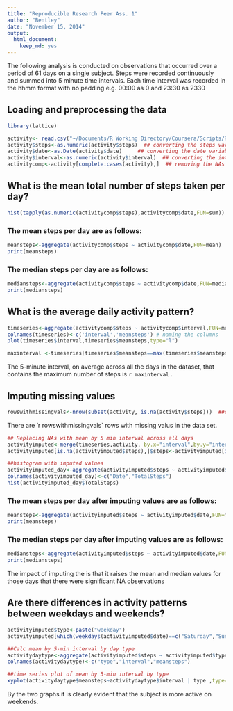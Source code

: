 ```yaml
---
title: "Reproducible Research Peer Ass. 1"
author: "Bentley"
date: "November 15, 2014"
output:
  html_document:
    keep_md: yes
---
```


The following analysis is conducted on observations that occurred over a period of 61 days on a single subject.
Steps were recorded continuously and summed into 5 minute time intervals.
Each time interval was recorded in the hhmm format with no padding e.g. 00:00 as 0 and 23:30 as 2330

## Loading and preprocessing the data

```r
library(lattice)
```


```r
activity<- read.csv("~/Documents/R Working Directory/Coursera/Scripts/RepResProject1/activity.csv", colClasses = "character")
activity$steps<-as.numeric(activity$steps)  ## converting the steps variable to class numeric
activity$date<-as.Date(activity$date)     ## converting the date variable to class date
activity$interval<-as.numeric(activity$interval)  ## converting the interval variable to class numeric
activitycomp<-activity[complete.cases(activity),]  ## removing the NAs
```

## What is the mean total number of steps taken per day?

```r
hist(tapply(as.numeric(activitycomp$steps),activitycomp$date,FUN=sum))
```

### The mean steps per day are as follows:

```r
meansteps<-aggregate(activitycomp$steps ~ activitycomp$date,FUN=mean)
print(meansteps)
```

### The median steps per day are as follows:

```r
mediansteps<-aggregate(activitycomp$steps ~ activitycomp$date,FUN=median)
print(mediansteps)
```

## What is the average daily activity pattern?

```r
timeseries<-aggregate(activitycomp$steps ~ activitycomp$interval,FUN=mean)
colnames(timeseries)<-c('interval','meansteps') # naming the columns
plot(timeseries$interval,timeseries$meansteps,type="l")
```

```r
maxinterval <-timeseries[timeseries$meansteps==max(timeseries$meansteps),1]
```
The 5-minute interval, on average across all the days in the dataset, that contains the maximum number of steps is `r maxinterval` .

## Imputing missing values

```r
rowswithmissingvals<-nrow(subset(activity, is.na(activity$steps)))  ##calculating the total number of missing values
```

There are 'r rowswithmissingvals` rows with missing valus in the data set.

```r
## Replacing NAs with mean by 5 min interval across all days
activityimputed<-merge(timeseries,activity, by.x="interval",by.y="interval",all.y)
activityimputed[is.na(activityimputed$steps),]$steps<-activityimputed[is.na(activityimputed$steps),]$meansteps
```

```r
##histogram with imputed values
activityimputed_day<-aggregate(activityimputed$steps ~ activityimputed$date,FUN=sum)
colnames(activityimputed_day)<-c("Date","TotalSteps")
hist(activityimputed_day$TotalSteps)
```

### The mean steps per day after imputing values are as follows:

```r
meansteps<-aggregate(activityimputed$steps ~ activityimputed$date,FUN=mean)
print(meansteps)
```

### The median steps per day after imputing values are as follows:

```r
mediansteps<-aggregate(activityimputed$steps ~ activityimputed$date,FUN=median)
print(mediansteps)
```

The impact of imputing the is that it raises the mean and median values for those days that there were significant NA observations

## Are there differences in activity patterns between weekdays and weekends?

``` r
activityimputed$type<-paste("weekday")
activityimputed[which(weekdays(activityimputed$date)==c("Saturday","Sunday")),]$type<-"weekend"

##Calc mean by 5-min interval by day type
activitydaytype<-aggregate(activityimputed$steps ~ activityimputed$type + activityimputed$interval,FUN=mean)
colnames(activitydaytype)<-c("type","interval","meansteps")

##time series plot of mean by 5-min interval by type
xyplot(activitydaytype$meansteps~activitydaytype$interval | type ,type="l",data=activitydaytype,layout=c(1,2))
```

By the two graphs it is clearly evident that the subject is more active on weekends. 
